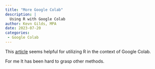 ```yaml
---
title: "More Google Colab"
description: |
  Using R with Google Colab
author: Kevn Gilds, MPA
date: 2023-07-20
categories:
 - Google Colab
---
```


This [article](https://www.thediar.com/en/blog/google-colab-drive-r/) seems helpful for utilizing R in the context of Google Colab.

For me It has been hard to grasp other methods.
